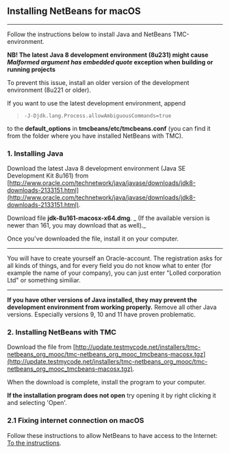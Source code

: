
<ContentBox>

## Installing NetBeans for macOS
---
Follow the instructions below to install Java and NetBeans TMC-environment.

</ContentBox>


<ContentBox>

**NB! The latest Java 8 development environment (8u231) might cause _Malformed argument has embedded quote_ exception when building or 
running projects**

To prevent this issue, install an older version of the development environment (8u221 or older).

If you want to use the latest development environment, append 

> `-J-Djdk.lang.Process.allowAmbiguousCommands=true`
 
to the **default_options** in **tmcbeans/etc/tmcbeans.conf** (you can find it from the folder where you have installed NetBeans with TMC).

</ContentBox>
<ContentBox>

### 1. Installing Java

Download the latest Java 8 development environment (Java SE Development Kit 8u161) 
from  [http://www.oracle.com/technetwork/java/javase/downloads/jdk8-downloads-2133151.html](http://www.oracle.com/technetwork/java/javase/downloads/jdk8-downloads-2133151.html).

Download file **jdk-8u161-macosx-x64.dmg**.
_ (If the available version is newer than 161, you may download that as well)._

Once you've downloaded the file, install it on your computer. 

---

You will have to create yourself an Oracle-account. 
The registration asks for all kinds of things, and for every field you do not know what to enter (for example the name of your company),
you can just enter "Lolled corporation Ltd" or something similiar. 

---

**If you have other versions of Java installed, they may prevent the development environment from working properly.**
Remove all other Java versions. 
Especially versions 9, 10 and 11 have proven problematic. 


</ContentBox>
<ContentBox>

###  2. Installing NetBeans with TMC

Download the file from [http://update.testmycode.net/installers/tmc-netbeans_org_mooc/tmc-netbeans_org_mooc_tmcbeans-macosx.tgz](http://update.testmycode.net/installers/tmc-netbeans_org_mooc/tmc-netbeans_org_mooc_tmcbeans-macosx.tgz).

When the download is complete, install the program to your computer. 

**If the installation program does not open** try opening it by right clicking it and selecting 'Open'.

### 2.1 Fixing internet connection on macOS

Follow these instructions to allow NetBeans to have access to the Internet: [To the instructions](https://materiaalit.github.io/tmc-asennus/macos-verkkoongelma/).

</ContentBox>
